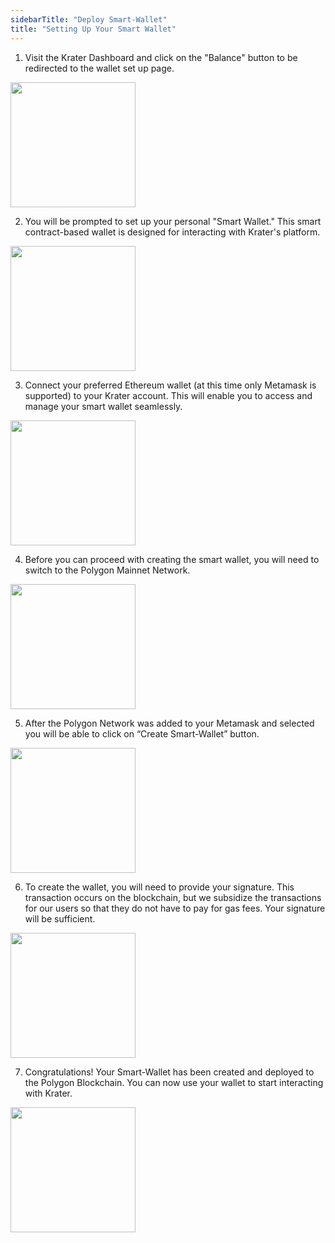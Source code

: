 ```yaml
---
sidebarTitle: "Deploy Smart-Wallet"
title: "Setting Up Your Smart Wallet"
---
```


1. Visit the Krater Dashboard and click on the "Balance" button to be redirected to the wallet 
set up page.
    
<Frame caption="Click on the “Balance” button."><img height="200" src="images/smart-wallet-deployment/balance.png" /></Frame>
    
2. You will be prompted to set up your personal "Smart Wallet." This smart contract-based wallet is designed for interacting with Krater's platform.
    
<Frame caption="Click on the “Connect Wallet” button, make sure you have Metamask Wallet extension."><img height="200" src="images/smart-wallet-deployment/connect-wallet.png" /></Frame>
        
3. Connect your preferred Ethereum wallet (at this time only Metamask is supported) to your Krater account. This will enable you to access and manage your smart wallet seamlessly.
     
<Frame caption="Select an account in Metamask and press “Next”."><img height="200" src="images/smart-wallet-deployment/metamask.png" /></Frame>
    
4. Before you can proceed with creating the smart wallet, you will need to switch to the Polygon Mainnet Network.
    
<Frame caption="Switch network to “Polygon Mainnet”."><img height="200" src="images/smart-wallet-deployment/switch-network.png" /></Frame>
    
5. After the Polygon Network was added to your Metamask and selected you will be able to click on “Create Smart-Wallet” button.
    
<Frame caption="Press “Create Smart Wallet”."><img height="200" src="images/smart-wallet-deployment/create-smart-wallet.png" /></Frame>
    
6. To create the wallet, you will need to provide your signature. This transaction occurs on the blockchain, but we subsidize the transactions for our users so that they do not have to pay for gas fees. Your signature will be sufficient.
    
<Frame caption="Metamask extension will pop up and ask for a signature, click “Sign” to proceed."><img height="200" src="images/smart-wallet-deployment/signature.png" /></Frame>
    
7. Congratulations! Your Smart-Wallet has been created and deployed to the Polygon Blockchain. You can now use your wallet to start interacting with Krater.

<Frame caption="Congratulations, the wallet has been successfully deployed to Polygon and ready to be used."><img height="200" src="images/smart-wallet-deployment/wallet-created.png" /></Frame>